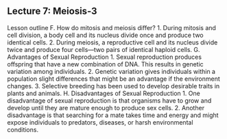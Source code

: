 ## Lecture 7: Meiosis-3
Lesson outline
F. How do mitosis and meiosis differ? 
1. During mitosis and cell division, a body cell and its nucleus divide once and produce two 
identical cells. 
2. During meiosis, a reproductive cell and its nucleus divide twice and produce four cells––two 
pairs of identical haploid cells. 
G. Advantages of Sexual Reproduction 
1. Sexual reproduction produces offspring that have a new combination of DNA. This results in 
genetic variation among individuals. 
2. Genetic variation gives individuals within a population slight differences that might be an 
advantage if the environment changes. 
3. Selective breeding has been used to develop desirable traits in plants and animals. 
H. Disadvantages of Sexual Reproduction 
1. One disadvantage of sexual reproduction is that organisms have to grow and develop until 
they are mature enough to produce sex cells. 
2. Another disadvantage is that searching for a mate takes time and energy and might expose 
individuals to predators, diseases, or harsh environmental conditions.
